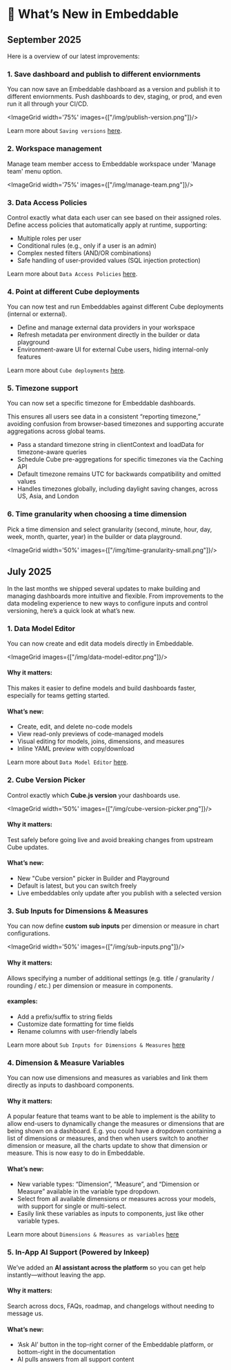
# 🚀 What’s New in Embeddable


## September 2025

Here is a overview of our latest improvements:

### 1. Save dashboard and publish to different enviornments 

You can now save an Embeddable dashboard as a version and publish it to different enviornments. Push dashboards to dev, staging, or prod, and even run it all through your CI/CD.

<ImageGrid width='75%' images={["/img/publish-version.png"]}/>

Learn more about `Saving versions` [here](/dashboards/saving).


### 2. Workspace management

Manage team member access to Embeddable workspace under 'Manage team' menu option.

<ImageGrid width='75%' images={["/img/manage-team.png"]}/>


### 3. Data Access Policies

Control exactly what data each user can see based on their assigned roles. Define access policies that automatically apply at runtime, supporting:

- Multiple roles per user
- Conditional rules (e.g., only if a user is an admin)
- Complex nested filters (AND/OR combinations)
- Safe handling of user-provided values (SQL injection protection)

Learn more about `Data Access Policies` [here](/data-modeling/access-policies).



### 4. Point at different Cube deployments

You can now test and run Embeddables against different Cube deployments (internal or external).

- Define and manage external data providers in your workspace
- Refresh metadata per environment directly in the builder or data playground
- Environment-aware UI for external Cube users, hiding internal-only features

Learn more about `Cube deployments` [here](/).


### 5. Timezone support 

You can now set a specific timezone for Embeddable dashboards.

This ensures all users see data in a consistent “reporting timezone,” avoiding confusion from browser-based timezones and supporting accurate aggregations across global teams.

- Pass a standard timezone string in clientContext and loadData for timezone-aware queries
- Schedule Cube pre-aggregations for specific timezones via the Caching API
- Default timezone remains UTC for backwards compatibility and omitted values
- Handles timezones globally, including daylight saving changes, across US, Asia, and London


### 6. Time granularity when choosing a time dimension

Pick a time dimension and select granularity (second, minute, hour, day, week, month, quarter, year) in the builder or data playground.

<ImageGrid width='50%' images={["/img/time-granularity-small.png"]}/>


## July 2025

In the last months we shipped several updates to make building and managing dashboards more intuitive and flexible. From improvements to the data modeling experience to new ways to configure inputs and control versioning, here’s a quick look at what’s new.


### 1. Data Model Editor

You can now create and edit data models directly in Embeddable.

<ImageGrid images={["/img/data-model-editor.png"]}/>

#### Why it matters:

This makes it easier to define models and build dashboards faster, especially for teams getting started.

#### What’s new:

- Create, edit, and delete no-code models
- View read-only previews of code-managed models
- Visual editing for models, joins, dimensions, and measures
- Inline YAML preview with copy/download

Learn more about `Data Model Editor` [here](/data-modeling/getting-setup).



### 2. Cube Version Picker

Control exactly which **Cube.js version** your dashboards use.

<ImageGrid width='50%' images={["/img/cube-version-picker.png"]}/>

#### Why it matters:

Test safely before going live and avoid breaking changes from upstream Cube updates.

#### What’s new:

- New "Cube version" picker in Builder and Playground
- Default is latest, but you can switch freely
- Live embeddables only update after you publish with a selected version


### 3. Sub Inputs for Dimensions & Measures

You can now define **custom sub inputs** per dimension or measure in chart configurations.

<ImageGrid width='50%' images={["/img/sub-inputs.png"]}/>

#### Why it matters:

Allows specifying a number of additional settings (e.g. title / granularity / rounding / etc.) per dimension or measure in components.

#### examples:

- Add a prefix/suffix to string fields
- Customize date formatting for time fields
- Rename columns with user-friendly labels


Learn more about `Sub Inputs for Dimensions & Measures` [here](/development/define-component-function#subinputmeta-definition)


### 4. Dimension & Measure Variables

You can now use dimensions and measures as variables and link them directly as inputs to dashboard components.

<VideoComponent
    src="/video/dim-meas-vars-pie-example.mp4"
    width="400"
    height="459"
/>

#### Why it matters:

A popular feature that teams want to be able to implement is the ability to allow end-users to dynamically change the measures or dimensions that are being shown on a dashboard.  E.g. you could have a dropdown containing a list of dimensions or measures, and then when users switch to another dimension or measure, all the charts update to show that dimension or measure.  This is now easy to do in Embeddable.

#### What’s new:

- New variable types: “Dimension”, “Measure”, and “Dimension or Measure” available in the variable type dropdown.
- Select from all available dimensions or measures across your models, with support for single or multi-select.
- Easily link these variables as inputs to components, just like other variable types.


Learn more about `Dimensions & Measures as variables` [here](/dashboards/interactivity#example-change-a-pie-charts-metrics-with-a-picker)

### 5. In-App AI Support (Powered by Inkeep)

We’ve added an **AI assistant across the platform** so you can get help instantly—without leaving the app.

#### Why it matters:

Search across docs, FAQs, roadmap, and changelogs without needing to message us.

#### What’s new:

- ‘Ask AI’ button in the top-right corner of the Embeddable platform, or bottom-right in the documentation
- AI pulls answers from all support content